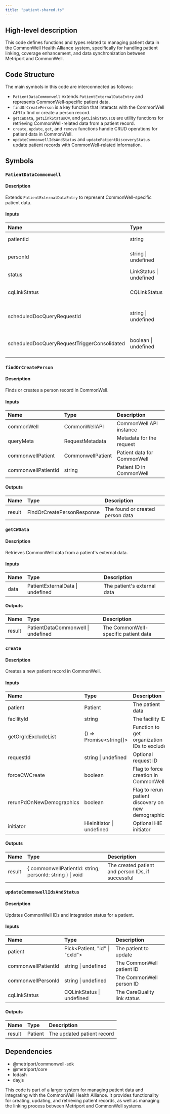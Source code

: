 ```yaml
---
title: "patient-shared.ts"
---
```


## High-level description
This code defines functions and types related to managing patient data in the CommonWell Health Alliance system, specifically for handling patient linking, coverage enhancement, and data synchronization between Metriport and CommonWell.

## Code Structure
The main symbols in this code are interconnected as follows:
- `PatientDataCommonwell` extends `PatientExternalDataEntry` and represents CommonWell-specific patient data.
- `findOrCreatePerson` is a key function that interacts with the CommonWell API to find or create a person record.
- `getCWData`, `getLinkStatusCW`, and `getLinkStatusCQ` are utility functions for retrieving CommonWell-related data from a patient record.
- `create`, `update`, `get`, and `remove` functions handle CRUD operations for patient data in CommonWell.
- `updateCommonwellIdsAndStatus` and `updatePatientDiscoveryStatus` update patient records with CommonWell-related information.

## Symbols

### `PatientDataCommonwell`
#### Description
Extends `PatientExternalDataEntry` to represent CommonWell-specific patient data.

#### Inputs
| Name | Type | Description |
|:-----|:-----|:------------|
| patientId | string | The patient's ID |
| personId | string \| undefined | The person's ID in CommonWell |
| status | LinkStatus \| undefined | The link status |
| cqLinkStatus | CQLinkStatus | The CareQuality link status |
| scheduledDocQueryRequestId | string \| undefined | ID for scheduled document query |
| scheduledDocQueryRequestTriggerConsolidated | boolean \| undefined | Flag for triggering consolidated query |

### `findOrCreatePerson`
#### Description
Finds or creates a person record in CommonWell.

#### Inputs
| Name | Type | Description |
|:-----|:-----|:------------|
| commonWell | CommonWellAPI | CommonWell API instance |
| queryMeta | RequestMetadata | Metadata for the request |
| commonwellPatient | CommonwellPatient | Patient data for CommonWell |
| commonwellPatientId | string | Patient ID in CommonWell |

#### Outputs
| Name | Type | Description |
|:-----|:-----|:------------|
| result | FindOrCreatePersonResponse | The found or created person data |

### `getCWData`
#### Description
Retrieves CommonWell data from a patient's external data.

#### Inputs
| Name | Type | Description |
|:-----|:-----|:------------|
| data | PatientExternalData \| undefined | The patient's external data |

#### Outputs
| Name | Type | Description |
|:-----|:-----|:------------|
| result | PatientDataCommonwell \| undefined | The CommonWell-specific patient data |

### `create`
#### Description
Creates a new patient record in CommonWell.

#### Inputs
| Name | Type | Description |
|:-----|:-----|:------------|
| patient | Patient | The patient data |
| facilityId | string | The facility ID |
| getOrgIdExcludeList | () =&gt; Promise&lt;string[]&gt; | Function to get organization IDs to exclude |
| requestId | string \| undefined | Optional request ID |
| forceCWCreate | boolean | Flag to force creation in CommonWell |
| rerunPdOnNewDemographics | boolean | Flag to rerun patient discovery on new demographics |
| initiator | HieInitiator \| undefined | Optional HIE initiator |

#### Outputs
| Name | Type | Description |
|:-----|:-----|:------------|
| result | { commonwellPatientId: string; personId: string } \| void | The created patient and person IDs, if successful |

### `updateCommonwellIdsAndStatus`
#### Description
Updates CommonWell IDs and integration status for a patient.

#### Inputs
| Name | Type | Description |
|:-----|:-----|:------------|
| patient | Pick&lt;Patient, "id" \| "cxId"&gt; | The patient to update |
| commonwellPatientId | string \| undefined | The CommonWell patient ID |
| commonwellPersonId | string \| undefined | The CommonWell person ID |
| cqLinkStatus | CQLinkStatus \| undefined | The CareQuality link status |

#### Outputs
| Name | Type | Description |
|:-----|:-----|:------------|
| result | Patient | The updated patient record |

## Dependencies
- @metriport/commonwell-sdk
- @metriport/core
- lodash
- dayjs

This code is part of a larger system for managing patient data and integrating with the CommonWell Health Alliance. It provides functionality for creating, updating, and retrieving patient records, as well as managing the linking process between Metriport and CommonWell systems.